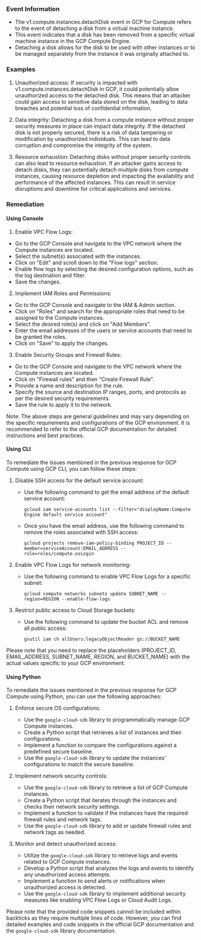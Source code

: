 
### Event Information

- The v1.compute.instances.detachDisk event in GCP for Compute refers to the event of detaching a disk from a virtual machine instance.
- This event indicates that a disk has been removed from a specific virtual machine instance in the GCP Compute Engine.
- Detaching a disk allows for the disk to be used with other instances or to be managed separately from the instance it was originally attached to.


### Examples

1. Unauthorized access: If security is impacted with v1.compute.instances.detachDisk in GCP, it could potentially allow unauthorized access to the detached disk. This means that an attacker could gain access to sensitive data stored on the disk, leading to data breaches and potential loss of confidential information.

2. Data integrity: Detaching a disk from a compute instance without proper security measures in place can impact data integrity. If the detached disk is not properly secured, there is a risk of data tampering or modification by unauthorized individuals. This can lead to data corruption and compromise the integrity of the system.

3. Resource exhaustion: Detaching disks without proper security controls can also lead to resource exhaustion. If an attacker gains access to detach disks, they can potentially detach multiple disks from compute instances, causing resource depletion and impacting the availability and performance of the affected instances. This can result in service disruptions and downtime for critical applications and services.

### Remediation

#### Using Console

1. Enable VPC Flow Logs:
- Go to the GCP Console and navigate to the VPC network where the Compute instances are located.
- Select the subnet(s) associated with the instances.
- Click on "Edit" and scroll down to the "Flow logs" section.
- Enable flow logs by selecting the desired configuration options, such as the log destination and filter.
- Save the changes.

2. Implement IAM Roles and Permissions:
- Go to the GCP Console and navigate to the IAM & Admin section.
- Click on "Roles" and search for the appropriate roles that need to be assigned to the Compute instances.
- Select the desired role(s) and click on "Add Members".
- Enter the email addresses of the users or service accounts that need to be granted the roles.
- Click on "Save" to apply the changes.

3. Enable Security Groups and Firewall Rules:
- Go to the GCP Console and navigate to the VPC network where the Compute instances are located.
- Click on "Firewall rules" and then "Create Firewall Rule".
- Provide a name and description for the rule.
- Specify the source and destination IP ranges, ports, and protocols as per the desired security requirements.
- Save the rule to apply it to the network.

Note: The above steps are general guidelines and may vary depending on the specific requirements and configurations of the GCP environment. It is recommended to refer to the official GCP documentation for detailed instructions and best practices.

#### Using CLI

To remediate the issues mentioned in the previous response for GCP Compute using GCP CLI, you can follow these steps:

1. Disable SSH access for the default service account:
   - Use the following command to get the email address of the default service account:
     ```
     gcloud iam service-accounts list --filter="displayName:Compute Engine default service account"
     ```
   - Once you have the email address, use the following command to remove the roles associated with SSH access:
     ```
     gcloud projects remove-iam-policy-binding PROJECT_ID --member=serviceAccount:EMAIL_ADDRESS --role=roles/compute.osLogin
     ```

2. Enable VPC Flow Logs for network monitoring:
   - Use the following command to enable VPC Flow Logs for a specific subnet:
     ```
     gcloud compute networks subnets update SUBNET_NAME --region=REGION --enable-flow-logs
     ```

3. Restrict public access to Cloud Storage buckets:
   - Use the following command to update the bucket ACL and remove all public access:
     ```
     gsutil iam ch allUsers:legacyObjectReader gs://BUCKET_NAME
     ```

Please note that you need to replace the placeholders (PROJECT_ID, EMAIL_ADDRESS, SUBNET_NAME, REGION, and BUCKET_NAME) with the actual values specific to your GCP environment.

#### Using Python

To remediate the issues mentioned in the previous response for GCP Compute using Python, you can use the following approaches:

1. Enforce secure OS configurations:
   - Use the `google-cloud-sdk` library to programmatically manage GCP Compute instances.
   - Create a Python script that retrieves a list of instances and their configurations.
   - Implement a function to compare the configurations against a predefined secure baseline.
   - Use the `google-cloud-sdk` library to update the instances' configurations to match the secure baseline.

2. Implement network security controls:
   - Use the `google-cloud-sdk` library to retrieve a list of GCP Compute instances.
   - Create a Python script that iterates through the instances and checks their network security settings.
   - Implement a function to validate if the instances have the required firewall rules and network tags.
   - Use the `google-cloud-sdk` library to add or update firewall rules and network tags as needed.

3. Monitor and detect unauthorized access:
   - Utilize the `google-cloud-sdk` library to retrieve logs and events related to GCP Compute instances.
   - Develop a Python script that analyzes the logs and events to identify any unauthorized access attempts.
   - Implement a function to send alerts or notifications when unauthorized access is detected.
   - Use the `google-cloud-sdk` library to implement additional security measures like enabling VPC Flow Logs or Cloud Audit Logs.

Please note that the provided code snippets cannot be included within backticks as they require multiple lines of code. However, you can find detailed examples and code snippets in the official GCP documentation and the `google-cloud-sdk` library documentation.

